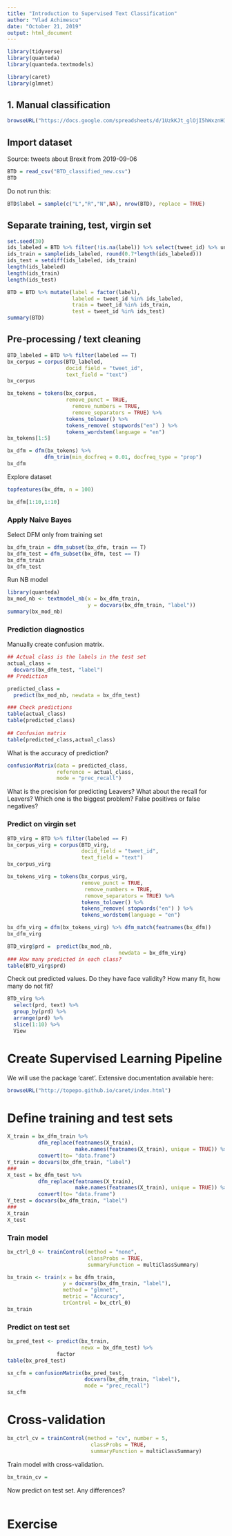 ```yaml
---
title: "Introduction to Supervised Text Classification"
author: "Vlad Achimescu"
date: "October 21, 2019"
output: html_document
---
```


```r
library(tidyverse)
library(quanteda)
library(quanteda.textmodels)

library(caret)
library(glmnet)
```

## 1. Manual classification
```r
browseURL("https://docs.google.com/spreadsheets/d/1UzkKJt_glOjI5hWxznH3vLglUypT052Hp4crYtcGDOE/edit?usp=sharing")
```


## Import dataset

Source: tweets about Brexit from 2019-09-06
```r
BTD = read_csv("BTD_classified_new.csv")
BTD
```

Do not run this:
```r
BTD$label = sample(c("L","R","N",NA), nrow(BTD), replace = TRUE)
```


## Separate training, test, virgin set

```r
set.seed(30)
ids_labeled = BTD %>% filter(!is.na(label)) %>% select(tweet_id) %>% unlist
ids_train = sample(ids_labeled, round(0.7*length(ids_labeled)))
ids_test = setdiff(ids_labeled, ids_train)
length(ids_labeled)
length(ids_train)
length(ids_test)
```

```r
BTD = BTD %>% mutate(label = factor(label),
                     labeled = tweet_id %in% ids_labeled,
                     train = tweet_id %in% ids_train,
                     test = tweet_id %in% ids_test)
summary(BTD)
```


## Pre-processing / text cleaning

```r
BTD_labeled = BTD %>% filter(labeled == T)
bx_corpus = corpus(BTD_labeled, 
                   docid_field = "tweet_id",
                   text_field = "text")
bx_corpus
```

```r
bx_tokens = tokens(bx_corpus,
                   remove_punct = TRUE,
                     remove_numbers = TRUE,
                     remove_separators = TRUE) %>%
                   tokens_tolower() %>%
                   tokens_remove( stopwords("en") ) %>%
                   tokens_wordstem(language = "en")
bx_tokens[1:5]
```

```r
bx_dfm = dfm(bx_tokens) %>%
            dfm_trim(min_docfreq = 0.01, docfreq_type = "prop")
bx_dfm
```


Explore dataset
```r
topfeatures(bx_dfm, n = 100)
```

```r
bx_dfm[1:10,1:10]
```


### Apply Naive Bayes

Select DFM only from training set
```r
bx_dfm_train = dfm_subset(bx_dfm, train == T)
bx_dfm_test = dfm_subset(bx_dfm, test == T)
bx_dfm_train
bx_dfm_test
```

Run NB model
```r
library(quanteda)
bx_mod_nb <- textmodel_nb(x = bx_dfm_train, 
                          y = docvars(bx_dfm_train, "label"))
summary(bx_mod_nb)
```

### Prediction diagnostics

Manually create confusion matrix.
```r
## Actual class is the labels in the test set
actual_class = 
  docvars(bx_dfm_test, "label")
## Prediction

predicted_class = 
  predict(bx_mod_nb, newdata = bx_dfm_test)

### Check predictions
table(actual_class)
table(predicted_class)
      
## Confusion matrix
table(predicted_class,actual_class)
```

What is the accuracy of prediction?


```r
confusionMatrix(data = predicted_class,
                reference = actual_class, 
                mode = "prec_recall")
```

What is the precision for predicting Leavers?
What about the recall for Leavers?
Which one is the biggest problem? False positives or false negatives?


### Predict on virgin set
```r
BTD_virg = BTD %>% filter(labeled == F)
bx_corpus_virg = corpus(BTD_virg, 
                        docid_field = "tweet_id",
                        text_field = "text")
bx_corpus_virg
```

```r
bx_tokens_virg = tokens(bx_corpus_virg,
                        remove_punct = TRUE,
                         remove_numbers = TRUE,
                         remove_separators = TRUE) %>%
                        tokens_tolower() %>%
                        tokens_remove( stopwords("en") ) %>%
                        tokens_wordstem(language = "en")
```

```r
bx_dfm_virg = dfm(bx_tokens_virg) %>% dfm_match(featnames(bx_dfm))
bx_dfm_virg
```

```r
BTD_virg$prd =  predict(bx_mod_nb, 
                                    newdata = bx_dfm_virg)
### How many predicted in each class?
table(BTD_virg$prd)
```

Check out predicted values. Do they have face validity?
How many fit, how many do not fit?
```r
BTD_virg %>% 
  select(prd, text) %>% 
  group_by(prd) %>% 
  arrange(prd) %>%
  slice(1:10) %>%
  View
```



# Create Supervised Learning Pipeline

We will use the package 'caret'. 
Extensive documentation available here:
```r
browseURL("http://topepo.github.io/caret/index.html")
```

# Define training and test sets 
```r
X_train = bx_dfm_train %>% 
          dfm_replace(featnames(X_train), 
                      make.names(featnames(X_train), unique = TRUE)) %>% 
          convert(to= "data.frame")
Y_train = docvars(bx_dfm_train, "label")
###
X_test = bx_dfm_test %>% 
          dfm_replace(featnames(X_train), 
                      make.names(featnames(X_train), unique = TRUE)) %>% 
          convert(to= "data.frame")
Y_test = docvars(bx_dfm_train, "label")
###
X_train
X_test
```

### Train model

```r
bx_ctrl_0 <- trainControl(method = "none",
                          classProbs = TRUE, 
                          summaryFunction = multiClassSummary)
```

```r
bx_train <- train(x = bx_dfm_train, 
                  y = docvars(bx_dfm_train, "label"), 
                  method = "glmnet",
                  metric = "Accuracy",
                  trControl = bx_ctrl_0)
bx_train
```


### Predict on test set

```r
bx_pred_test <- predict(bx_train, 
                        newx = bx_dfm_test) %>% 
                factor
table(bx_pred_test)
```

```r
sx_cfm = confusionMatrix(bx_pred_test, 
                         docvars(bx_dfm_train, "label"), 
                         mode = "prec_recall")
sx_cfm
```


# Cross-validation

```r
bx_ctrl_cv = trainControl(method = "cv", number = 5,
                           classProbs = TRUE, 
                           summaryFunction = multiClassSummary)
```

Train model with cross-validation.

```r
bx_train_cv = 
```

Now predict on test set. 
Any differences?

```r

```


# Exercise


